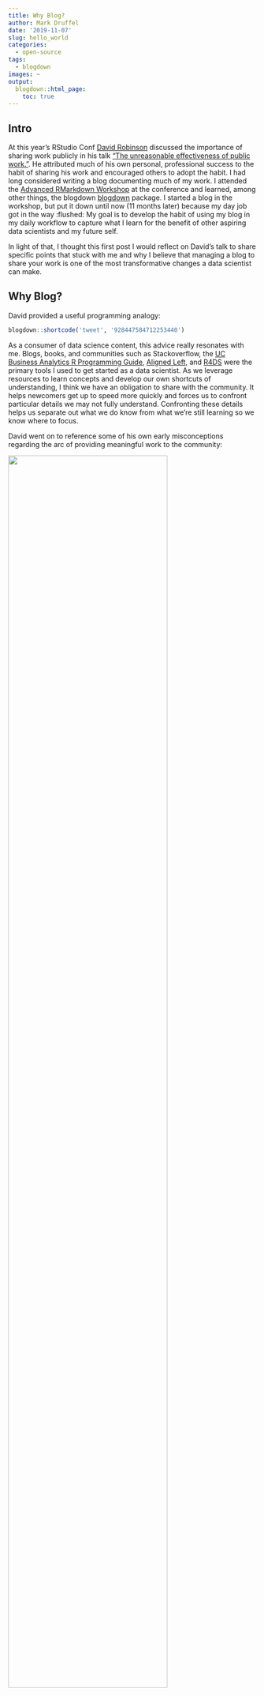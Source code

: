 ```yaml
---
title: Why Blog?
author: Mark Druffel
date: '2019-11-07'
slug: hello_world
categories:
  - open-source
tags:
  - blogdown
images: ~
output:
  blogdown::html_page:
    toc: true
---
```

  
## Intro  
At this year's RStudio Conf [David Robinson](http://varianceexplained.org/) discussed the importance of sharing work publicly in his talk ["The unreasonable effectiveness of public work."](https://resources.rstudio.com/rstudio-conf-2019/the-unreasonable-effectiveness-of-public-work). He attributed much of his own personal, professional success to the habit of sharing his work and encouraged others to adopt the habit. I had long considered writing a blog documenting much of my work. I attended the [Advanced RMarkdown Workshop](https://arm.rbind.io/)  at the conference and learned, among other things, the blogdown [blogdown](https://github.com/rstudio/blogdown) package. I started a blog in the workshop, but put it down until now (11 months later) because my day job got in the way :flushed: My goal is to develop the habit of using my blog in my daily workflow to capture what I learn for the benefit of other aspiring data scientists and my future self.  

In light of that, I thought this first post I would reflect on David's talk to share specific points that stuck with me and why I believe that managing a blog to share your work is one of the most transformative changes a data scientist can make. 

## Why Blog? 
David provided a useful programming analogy:

```r
blogdown::shortcode('tweet', '928447584712253440')
```

As a consumer of data science content, this advice really resonates with me. Blogs, books, and communities such as Stackoverflow, the [UC Business Analytics R Programming Guide](https://uc-r.github.io/), [Aligned Left](https://alignedleft.com/tutorials/d3), and [R4DS](https://r4ds.had.co.nz/) were the primary tools I used to get started as a data scientist. As we leverage resources to learn concepts and develop our own shortcuts of understanding, I think we have an obligation to share with the community. It helps newcomers get up to speed more quickly and forces us to confront particular details we may not fully understand. Confronting these details helps us separate out what we do know from what we're still learning so we know where to focus. 

David went on to reference some of his own early misconceptions regarding the arc of providing meaningful work to the community:

[![](/posts/images/hello_world/goals.PNG){width=80% height=80%}](https://www.dropbox.com/s/jk7216yr30ztpdp/DavidRobinson-RStudio-2019-old.pdf?page=7)
 
In his earlier years, David thought that he needed to complete all steps in the above process before publishing (i.e. develop an idea, test it, document it, and get through the publishing process). In hindsight, he realized that publishing and collaboration was where he derived most of the value... with that in mind, why not share throughout the process? 
 
> Anything still on your computer is, to a first approximation useless. When I look back at grad school the things I did that ended up not being publicized and just stayed on my computer - even I've forgotten them.

This point cannot be overstated. Not only does writing help us to understand what we know more deeply, the documentation serves as a guide to our future selves when we encounter the same problem again.   

David went on to reference Philip Guo's advice for academics that... 

```r
blogdown::shortcode('tweet', '1019978795862769665')
```

Throughout my career, I have encountered issues within organizations that have existed for years, and yet are completely undocumented. Teams typically find workarounds to manage the specific issues and those workarounds simply exist as tribal knowledge. Teams frequently justify the lack of documentation with rationales such as "we're not going to waste time documenting a bug that will get fixed" or "you can't really document this it's just something you have to learn firsthand." Corporations tend to think of all documentation as technical documentation or user manuals, which often further discourages users from documenting and sharing. However, lightweight communication tools such as blogs and tweets would enable employees to efficiently and effectively share their experiences and learn from one other. This would save significant time and mitigate risk when senior leaders leave a team. Further, it would serve as requirements for the development teams who may need to make technology changes.  

The value of sharing extends beyond sharing what we've learned. David referenced a simple function he wrote to extract the coefficients from linear model and put them into a data frame. This simple function became an integral package within the tidyverse's modeling ecosystem, [broom](https://github.com/tidymodels/broom). If David had not shared that early prototype hundreds of R users would still grapple with the clunky exercise of extracting data from the models they build for interpretation. The value delivered by sharing this work had a widespread impact across the R community. Regarding his experience with broom, David said:  

> When you contribute to the community, you'll find the community contributes back. 

When you build a tool that others find useful, they won't just use it... they will contribute by iterating over it and extending it. Open-source is a powerful idea within software development. The data science community relies on open-source for growth and, given their close relationships with non-technical teams, they can help their non-technical business partners understand and leverage blogging and open-sourcing to benefit their communities as well. I personally have inherited dozens of 100MB Excel workbooks that take hours upon hours to decode. Imagine how much time business users could save by simply saving their thoughts during the process of building these workbooks. I sometimes find myself dreaming of business users checking in their  Excel workbooks on git when I hear an individual say they lost hours of work because they forgot to save a prior version of a workbook :sob:  

Hopefully these few anecdotes help demonstrate that sharing our work is beneficial to ourselves and the community as a whole. I'd encourage everyone to listen to [David's talk](https://resources.rstudio.com/rstudio-conf-2019/the-unreasonable-effectiveness-of-public-work) as he covers this ideas more broadly and has more experience to bring to the conversation.

## How to blog? 
I am writing this blog in [Yihui Xie's](https://yihui.name/) [blogdown](https://github.com/rstudio/blogdown) package in R, with Github for continuous deployment, and Netlify for hosting. There are dozens of resources avialable to choose from, I've provided the resources I used below:

* [Up & Running with blogdown](https://alison.rbind.io/post/2017-06-12-up-and-running-with-blogdown/)
* [Making a Website Using Blogdown, Hugo, and GitHub Pages](https://amber.rbind.io/2016/12/19/website/)
* [Rstudio Conf: Making Websites in R Markdown](https://arm.rbind.io/slides/blogdown.html#1)
* [blogdown: Creating Websites with R Markdown](https://bookdown.org/yihui/blogdown/)
* Setting up your blog with RStudio and blogdown:
    + [Part I: Creating the blog](http://estebanmoro.org/post/2019-02-02-setting-up-your-blog-with-rstudio-and-blogdown-i-creating-the-blog/)
    + [Part II: Workflow](http://estebanmoro.org/post/2019-02-01-setting-up-your-blog-with-rstudio-and-blogdown/)
    + [Part III: Modify Your Theme](http://estebanmoro.org/post/2019-02-04-setting-up-your-blog-with-rstudio-and-blogdown-iii-modify-your-theme/)
* [Markdown Basics](https://rmarkdown.rstudio.com/authoring_basics.html)
* [R Markdown the Definitive Guide](https://bookdown.org/yihui/rmarkdown/)

As a novice blogdown user, I'm not going to try to add to these resources at this point, but I will say that using Github for continous deployment has been a joy so far. I can make tiny tweaks to a post and push it to Netlify with one function call! The overall process with blogdown is pretty painless although everything is still a little "black boxy" because I have not found any extensive blogdown resources using the template I chose. That being said, tt only took a few minutes to have the template up and running. Once the template is up, you can simply make modifications and continuously release changes. 

## My List of DS Blogs & Twitter Accounts
In light of this discussion, I decided to go through my bookmarks bar to pull out data science blogs I've found useful over the years and include corresponding Twitter accounts. Twitter has been an incredible resource for me over the last two years keeping up with new package releases, finding links to useful content, and learning about opportunities to meet other data scientists (e.g. conferences, unconferences, etc.). I tried to focus on practical blogs with examples in code - these resources have been my sherpa for the last few years. The list is somewhat R-centric because R is the #1 tool in my data science toolbelt. However, there are a few resources focused on `D3.js`, `python`, and others.  

```r
list <- readxl::read_excel(paste0(here::here(),'/content/posts/data/hello_world/list_of_blogs.xlsx'))
dt_list <- list %>% 
  dplyr::select(Person_Org,Category,Tech_Focus,Twitter_Handle,URL) %>% 
  dplyr::arrange(Person_Org) %>% 
  dplyr::mutate(Twitter = dplyr::if_else(
                          is.na(Twitter_Handle)==F,
                          paste0('<a href=\"https://twitter.com/',Twitter_Handle,'\">',Twitter_Handle,'</a>'),
                          ''),
                Person_Org = dplyr::if_else(
                          is.na(URL)==F,
                          paste0('<a href=\"',URL,'\">',Person_Org,'</a>'),
                          '')) %>% 
  dplyr::select(Person_Org,Twitter,Tech_Focus) %>% 
  dplyr::rename('Person / Org Website'='Person_Org','Languages'='Tech_Focus') %>% 
  dplyr::select(`Person / Org Website`, Twitter)
dt_table <- DT::datatable(dt_list, escape = F)
css_sheet <- 'datatable_hugoHermet.css'
invisible(file.copy(from=paste0(here::here(),'/content/posts/css/hello_world/',css_sheet),to=paste0(dt_table$dependencies[[1]]$src$file ,'/css/',css_sheet),overwrite = T))
dt_table$dependencies[[1]]$stylesheet[1] <- 'css/datatable_hugoHermet.css'
dt_table$dependencies[[1]]$stylesheet[2] <- 'css/datatable_hugoHermet.css'  
dt_table 
```
<sub style="font-size: .8em;">
**Notes:**  
* The [bookdown archive](https://bookdown.org/home/archive/) is a list of bookdown sites RStudio maintains. That is a goldmine of information. For those new to R I highly recommend starting with [R for Data Science](https://r4ds.had.co.nz/).  
* [Mark Sellors' Blogdown List](https://awesome-blogdown.com/) is a list of blogs made with blogdown that anyone can add to on Github. 
</sub>